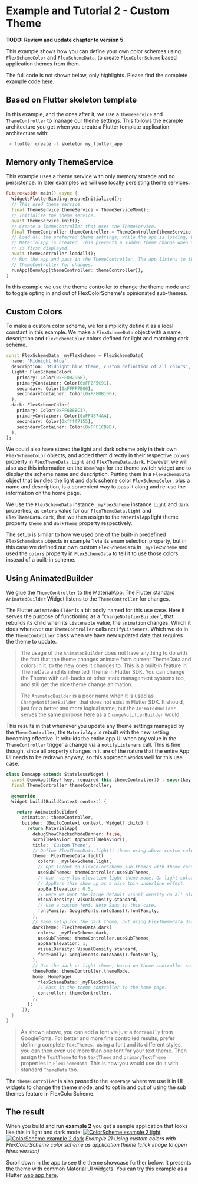 # Example and Tutorial 2 - Custom Theme

**TODO: Review and update chapter to version 5**

This example shows how you can define your own color schemes using
`FlexSchemeColor` and `FlexSchemeData`, to create `FlexColorScheme` based
application themes from them.

The full code is not shown below, only highlights.
Please find the complete example code
[here](https://github.com/rydmike/flex_color_scheme/tree/master/example/lib/example2).

## Based on Flutter skeleton template

In this example, and the ones after it, we use a `ThemeService` and
`ThemeController` to manage our theme settings. This follows the example
architecture you get when you create a Flutter template application
architecture with:

```bash
 > flutter create -t skeleton my_flutter_app
```

## Memory only ThemeService

This example uses a theme service with only memory storage and no persistence.
In later examples we will use locally persisting theme services.

```dart
Future<void> main() async {
  WidgetsFlutterBinding.ensureInitialized();
  // This used theme service.
  final ThemeService themeService = ThemeServiceMem();
  // Initialize the theme service.
  await themeService.init();
  // Create a ThemeController that uses the ThemeService.
  final ThemeController themeController = ThemeController(themeService);
  // Load all the preferred theme settings, while the app is loading, before
  // MaterialApp is created. This prevents a sudden theme change when the app
  // is first displayed.
  await themeController.loadAll();
  // Run the app and pass in the ThemeController. The app listens to the
  // ThemeController for changes.
  runApp(DemoApp(themeController: themeController));
}
```

In this example we
use the theme controller to change the theme mode and to toggle opting in and
out of FlexColorScheme's opinionated sub-themes.

## Custom Colors

To make a custom color scheme, we for simplicity define it as a local
constant in this example. We make a `FlexSchemeData` object with a name,
description and `FlexSchemeColor` colors defined for light and
matching dark scheme.

```dart
const FlexSchemeData _myFlexScheme = FlexSchemeData(
  name: 'Midnight blue',
  description: 'Midnight blue theme, custom definition of all colors',
  light: FlexSchemeColor(
    primary: Color(0xFF00296B),
    primaryContainer: Color(0xFF2F5C91),
    secondary: Color(0xFFFF7B00),
    secondaryContainer: Color(0xFFFDB100),
  ),
  dark: FlexSchemeColor(
    primary: Color(0xFF6B8BC3),
    primaryContainer: Color(0xFF4874AA),
    secondary: Color(0xffff7155),
    secondaryContainer: Color(0xFFF1CB9D),
  ),
);
```

We could also have stored the light and dark scheme only in their own
`FlexSchemeColor` objects, and added them directly in their respective
`colors` property in `FlexThemeData.light` and `FlexThemeData.dark`.
However, we will also use this information on the `HomePage` for the
theme switch widget and to display the scheme name and description.
Putting them in a `FlexSchemeData` object that bundles the light and
dark scheme color `FlexSchemeColor`, plus a name and description, is a
convenient way to pass it along and re-use the information on the home page.

We use the `FlexSchemeData` instance `_myFlexScheme` instance `light` and `dark`
properties, as `colors` value for our `FlexThemeData.light` and
`FlexThemeData.dark`, that we then assign to the `MaterialApp` light theme
property `theme` and `darkTheme` property respectively.

The setup is similar to how we used one of the built-in predefined
`FlexSchemeData` objects in example 1 via its enum selection property,
but in this case we defined our own custom `FlexSchemeData` in `_myFlexScheme`
and used the `colors` property in `FlexSchemeData` to tell it to use those
colors instead of a built-in scheme.

## Using AnimatedBuilder

We glue the `ThemeController` to the MaterialApp. The Flutter standard
`AnimatedBuilder` Widget listens to the `ThemeController` for changes.

The Flutter `AnimatedBuilder` is a bit oddly named for this use case. Here
it serves the purpose of functioning as a "`ChangeNotifierBuilder`",
that rebuilds its child when its `Listenable` value, the `animation` changes.
Which it does whenever our `ThemeController` calls `notifyListeners`.
Which we do in the `ThemeController` class when we have new updated data
that requires the theme to update.

> The usage of the `AnimatedBuilder` does not have anything to do with the
> fact that the theme changes animate from current ThemeData and colors in it,
> to the new ones it changes to. This is a built-in feature in ThemeData and
> its inherited Theme in Flutter SDK. You can change the Theme with
> call-backs or other state management systems too, and still get the
> nice theme change animation.
>
> The `AnimatedBuilder` is a poor name when it is used as
> `ChangeNotifierBuilder`, that does not exist in Flutter SDK. It
> should, just for a better and more logical name, but the `AnimatedBuilder`
> serves the same purpose here as a `ChangeNotifierBuilder` would.

This results in that whenever you update any theme settings managed by
the `ThemeController`, the `MaterialApp` is rebuilt with the new setting
becoming effective. It rebuilds the entire app UI when any value in
the `ThemeController` trigger a change via a `notifyListeners` call.
This is fine though, since all property changes in it are of the
nature that the entire App UI needs to be redrawn anyway, so this approach
works well for this use case.

```dart
class DemoApp extends StatelessWidget {
  const DemoApp({Key? key, required this.themeController}) : super(key: key);
  final ThemeController themeController;

  @override
  Widget build(BuildContext context) {

    return AnimatedBuilder(
      animation: themeController,
      builder: (BuildContext context, Widget? child) {
        return MaterialApp(
          debugShowCheckedModeBanner: false,
          scrollBehavior: AppScrollBehavior(),
          title: 'Custom Theme',
          // Define FlexThemeData.light() theme using above custom colors.
          theme: FlexThemeData.light(
            colors: _myFlexScheme.light,
            // Opt in/out on FlexColorScheme sub-themes with theme controller.
            useSubThemes: themeController.useSubThemes,
            // Use  very low elevation light theme mode. On light colored
            // AppBars this show up as a nice thin underline effect.
            appBarElevation: 0.5,
            // Here we want the large default visual density on all platforms.
            visualDensity: VisualDensity.standard,
            // Use a custom font, Noto Sans in this case.
            fontFamily: GoogleFonts.notoSans().fontFamily,
          ),
          // Same setup for the dark theme, but using FlexThemeData.dark().
          darkTheme: FlexThemeData.dark(
            colors: _myFlexScheme.dark,
            useSubThemes: themeController.useSubThemes,
            appBarElevation: 1,
            visualDensity: VisualDensity.standard,
            fontFamily: GoogleFonts.notoSans().fontFamily,
          ),
          // Use the dark or light theme, based on theme controller setting.
          themeMode: themeController.themeMode,
          home: HomePage(
            flexSchemeData: _myFlexScheme,
            // Pass in the theme controller to the home page.
            controller: themeController,
          ),
        );
      });
  }
}
```

> As shown above, you can add a font via just a `fontFamily` from GoogleFonts.
For better and more fine controlled results, prefer defining complete
`TextThemes,` using a font and its different styles, you can then even use
more than one font for your text theme. Then assign the `TextTheme` to
the `textTheme` and `primaryTextTheme` properties in `FlexThemeData`.
This is how you would use do it with standard `ThemeData` too.

The `themeController` is also passed to the `HomePage` where we use it in UI
widgets to change the theme mode, and to opt in and out of using the sub themes
feature in FlexColorScheme.

## The result

When you build and run **example 2** you get a sample application that looks
like this in light and dark mode:
[<img src="https://rydmike.com/assets_fcsv4/22-example-2-a-small.jpg?raw=true" alt="ColorScheme example 2 light" />](https://rydmike.com/assets_fcsv4/22-example-2-a.png?raw=true)
[<img src="https://rydmike.com/assets_fcsv4/22-example-2-b-small.jpg?raw=true" alt="ColorScheme example 2 dark" />](https://rydmike.com/assets_fcsv4/22-example-2-b.png?raw=true)
_Example 2) Using custom colors with FlexColorScheme color scheme as
application theme (click image to open hires version)_

Scroll down in the app to see the theme showcase further below. It presents the
theme with common Material UI widgets. You can try this example as a Flutter
[web app here](https://rydmike.com/flexcolorschemeV4Tut2).
